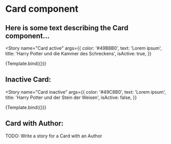 

<Meta title="Components/Card" component={Card} />

# Card component

## Here is some text describing the Card component...


<Story
  name="Card active"
  args={{
    color: '#49B8B0',
    text: 'Lorem ipsum',
    title: 'Harry Potter und die Kammer des Schreckens',
    isActive: true,
  }}
>
  {Template.bind({})}
</Story>

## Inactive Card:

<Story
  name="Card inactive"
  args={{
    color: '#49C8B0',
    text: 'Lorem ipsum',
    title: 'Harry Potter und der Stein der Weisen',
    isActive: false,
  }}
>
  {Template.bind({})}
</Story>

## Card with Author:

TODO: Write a story for a Card with an Author

